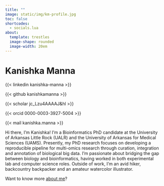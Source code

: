 ```yaml
---
title: ""
image: static/img/km-profile.jpg
toc: false
shortcodes: 
  - socials.lua
about: 
  template: trestles
  image-shape: rounded
  image-width: 20em
---
```


# Kanishka Manna

{{< linkedin kanishka-manna >}}

{{< github kanishkamanna >}}

{{< scholar jc_Lzu4AAAAJ&hl >}}

{{< orcid 0000-0003-3927-5004 >}}

{{< mail kanishka.manna >}}

Hi there, I'm Kanishka! I'm a Bioinformatics PhD candidate at the University of Arkansas Little Rock (UALR) and the University of Arkansas for Medical Sciences (UAMS). Presently, my PhD research focuses on developing a reproducible pipeline for multi-omics research through curation, integration and annotation of biological big data. I'm passionate about bridging the gap between biology and bioinformatics, having worked in both experimental lab and computer science roles. Outside of work, I'm an avid hiker, backcountry backpacker and an amateur watercolor illustrator.

Want to know more [about me](https://kanishkamanna.github.io/about.html)?
